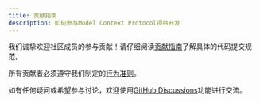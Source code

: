 ```yaml
---
title: 贡献指南
description: 如何参与Model Context Protocol项目开发
---
```


我们诚挚欢迎社区成员的参与贡献！请仔细阅读[贡献指南](https://github.com/modelcontextprotocol/.github/blob/main/CONTRIBUTING.md)了解具体的代码提交规范。

所有贡献者必须遵守我们制定的[行为准则](https://github.com/modelcontextprotocol/.github/blob/main/CODE_OF_CONDUCT.md)。

如有任何疑问或希望参与讨论，欢迎使用[GitHub Discussions](https://github.com/orgs/modelcontextprotocol/discussions)功能进行交流。